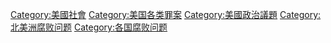 [[Category:美國社會|Category:美國社會]]
[[Category:美国各类罪案|Category:美国各类罪案]]
[[Category:美國政治議題|Category:美國政治議題]]
[[Category:北美洲腐败问题|Category:北美洲腐败问题]]
[[Category:各国腐败问题|Category:各国腐败问题]]